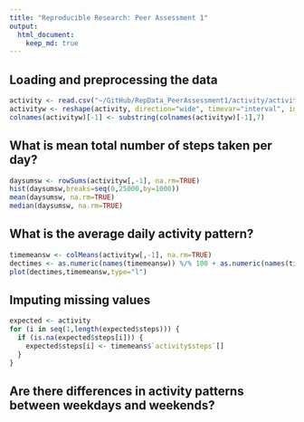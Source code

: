 ```yaml
---
title: "Reproducible Research: Peer Assessment 1"
output: 
  html_document:
    keep_md: true
---
```



## Loading and preprocessing the data

```r
activity <- read.csv("~/GitHub/RepData_PeerAssessment1/activity/activity.csv")
activityw <- reshape(activity, direction="wide", timevar="interval", idvar="date", v.names="steps")
colnames(activityw)[-1] <- substring(colnames(activityw)[-1],7)
```

## What is mean total number of steps taken per day?

```r
daysumsw <- rowSums(activityw[,-1], na.rm=TRUE)
hist(daysumsw,breaks=seq(0,25000,by=1000))
mean(daysumsw, na.rm=TRUE)
median(daysumsw, na.rm=TRUE)
```

## What is the average daily activity pattern?

```r
timemeansw <- colMeans(activityw[,-1], na.rm=TRUE)
dectimes <- as.numeric(names(timemeansw)) %/% 100 + as.numeric(names(timemeansw)) %% 100 / 60
plot(dectimes,timemeansw,type="l")
```

## Imputing missing values

```r
expected <- activity
for (i in seq(1,length(expected$steps))) {
  if (is.na(expected$steps[i])) {
    expected$steps[i] <- timemeans$`activity$steps`[]
  }        
}
```

## Are there differences in activity patterns between weekdays and weekends?
